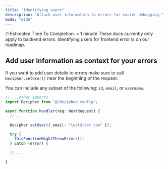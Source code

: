 ```yaml
---
title: "Identifying users"
description: "Attach user information to errors for easier debugging."
mode: "wide"
---
```


<Check> ⏱ Estimated Time To Completion: < 1 minute</Check>
<Info>These docs currently only apply to backend errors. Identifying users for frontend error is on our roadmap.</Info>

## Add user information as context for your errors

If you want to add user details to errors make sure to call `Decipher.setUser()` near the beginning of the request.

You can include any subset of the following: `id`, `email`, or `username`.

```typescript route.ts
// ...other imports
import Decipher from "@/decipher.config";

async function handler(req: NextRequest) {
  // ...

  Decipher.setUser({ email: "test@test.com" });

  try {
    thisFunctionMightThrowErrors();
  } catch (error) {

  // ...

}
```
